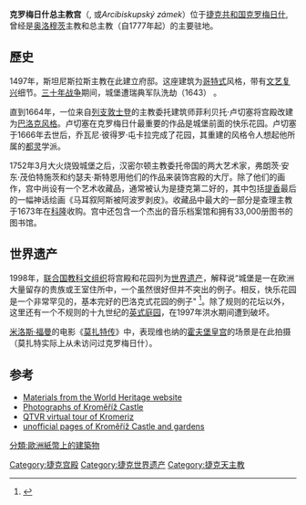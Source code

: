 {{Infobox World Heritage Site
| en_name     = Gardens and Castle at Kroměříž
| site_img = File:Kremsier-GroßerPlatz1.jpg
| site_img_width = 350px
| zh_name = 克罗梅日什总主教宫
| criterion_c    = ii, iv
| ID          = 860
|country = {{CZE}}
| Region = 欧洲和北美地区
| Year        = 1998
| Session     = 22nd
| Link        = http://whc.unesco.org/en/list/860
}}
'''克罗梅日什总主教宫'''（{{lang-de|Schloss Kremsier}}, {{lang-cs|Zámek Kroměříž}}或''Arcibiskupský zámek''）位于[[捷克共和国|捷克共和国]][[克罗梅日什|克罗梅日什]], 曾经是[[奥洛穆茨|奥洛穆茨]]主教和总主教（自1777年起）的主要驻地。

== 歷史==
1497年，斯坦尼斯拉斯主教在此建立府邸。这座建筑为[[哥特式|哥特式]]风格，带有[[文艺复兴|文艺复兴]]细节。[[三十年战争|三十年战争]]期间，城堡遭瑞典军队洗劫（1643） 。

直到1664年，一位来自[[列支敦士登|列支敦士登]]的主教委托建筑师菲利贝托·卢切塞将宫殿改建为[[巴洛克建筑|巴洛克风格]]。卢切塞在克罗梅日什最重要的作品是城堡前面的快乐花园。卢切塞于1666年去世后，乔瓦尼·彼得罗·屯卡拉完成了花园，其重建的风格令人想起他所属的[[都灵|都灵]]学派。

1752年3月大火烧毁城堡之后，汉密尔顿主教委托帝国的两大艺术家，弗朗茨·安东·茂伯特施茨和约瑟夫·斯特恩用他们的作品来装饰宫殿的大厅。除了他们的画作，宫中尚设有一个艺术收藏品，通常被认为是捷克第二好的，其中包括[[提香|提香]]最后的一幅神话绘画《马耳叙阿斯被阿波罗剥皮》。收藏品中最大的一部分是查理主教于1673年在[[科隆|科隆]]收购。宫中还包含一个杰出的音乐档案馆和拥有33,000册图书的图书馆。

==世界遗产==
1998年，[[联合国教科文组织|联合国教科文组织]]将宫殿和花园列为[[世界遗产|世界遗产]]，解释说“城堡是一在欧洲大量留存的贵族或王室住所中，一个虽然很好但并不突出的例子。相反，快乐花园是一个非常罕见的，基本完好的巴洛克式花园的例子" <ref>{{Cite web |url=http://whc.unesco.org/archive/advisory_body_evaluation/860.pdf |title=存档副本 |accessdate=2014-03-28 |archive-date=2016-03-04 |archive-url=https://web.archive.org/web/20160304032329/http://whc.unesco.org/archive/advisory_body_evaluation/860.pdf |dead-url=no }}</ref>。除了规则的花坛以外，这里还有一个不规则的十九世纪的[[英式庭园|英式庭园]]，在1997年洪水期间遭到破坏。

[[米洛斯·福曼|米洛斯·福曼]]的电影《[[莫扎特传|莫扎特传]]》中，表现维也纳的[[霍夫堡皇宫|霍夫堡皇宫]]的场景是在此拍摄（莫扎特实际上从未访问过克罗梅日什）。

== 参考 ==
{{reflist}}
* [http://whc.unesco.org/en/list/860 Materials from the World Heritage website]{{Wayback|url=http://whc.unesco.org/en/list/860 |date=20170719151124 }}
* [http://www.zamky-hrady.cz/1/kromeriz-e.htm Photographs of Kroměříž Castle] {{Wayback|url=http://www.zamky-hrady.cz/1/kromeriz-e.htm |date=20201211035622 }}
* [http://www.kromeriz.net QTVR virtual tour of Kromeriz]{{Wayback|url=http://www.kromeriz.net/ |date=20060808180923 }}
* [http://kromeriz.nastole.cz unofficial pages of Kroměříž Castle and gardens] {{Wayback|url=http://kromeriz.nastole.cz/ |date=20201211035709 }}
{{coord|49|18|0|N|17|22|38|E|display=title}}

{{捷克共和国世界遗产}}

[[Category:捷克宫殿|Category:捷克宫殿]]
[[Category:捷克世界遗产|Category:捷克世界遗产]]
[[Category:捷克天主教|Category:捷克天主教]]
[[分類:歐洲紙幣上的建築物|分類:歐洲紙幣上的建築物]]